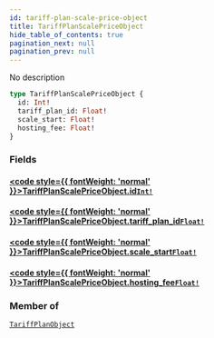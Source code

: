 ```yaml
---
id: tariff-plan-scale-price-object
title: TariffPlanScalePriceObject
hide_table_of_contents: true
pagination_next: null
pagination_prev: null
---
```








No description

```graphql
type TariffPlanScalePriceObject {
  id: Int!
  tariff_plan_id: Float!
  scale_start: Float!
  hosting_fee: Float!
}
```


### Fields

#### [<code style={{ fontWeight: 'normal' }}>TariffPlanScalePriceObject.<b>id</b></code>](#)<Bullet />[`Int!`](/graphql/graphql/scalars/int) <Badge class="secondary" text="non-null"/> <Badge class="secondary" text="scalar"/>
> 
> 

#### [<code style={{ fontWeight: 'normal' }}>TariffPlanScalePriceObject.<b>tariff_plan_id</b></code>](#)<Bullet />[`Float!`](/graphql/graphql/scalars/float) <Badge class="secondary" text="non-null"/> <Badge class="secondary" text="scalar"/>
> 
> 

#### [<code style={{ fontWeight: 'normal' }}>TariffPlanScalePriceObject.<b>scale_start</b></code>](#)<Bullet />[`Float!`](/graphql/graphql/scalars/float) <Badge class="secondary" text="non-null"/> <Badge class="secondary" text="scalar"/>
> 
> 

#### [<code style={{ fontWeight: 'normal' }}>TariffPlanScalePriceObject.<b>hosting_fee</b></code>](#)<Bullet />[`Float!`](/graphql/graphql/scalars/float) <Badge class="secondary" text="non-null"/> <Badge class="secondary" text="scalar"/>
> 
> 



### Member of

[`TariffPlanObject`](/graphql/graphql/objects/tariff-plan-object)  <Badge class="secondary" text="object"/>



